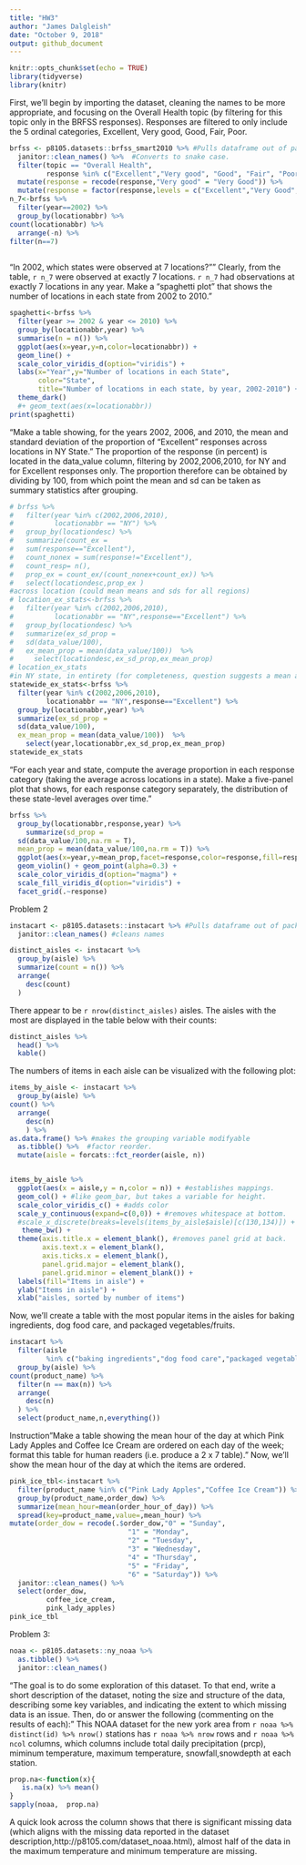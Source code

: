 ```yaml
---
title: "HW3"
author: "James Dalgleish"
date: "October 9, 2018"
output: github_document
---
```


```r
knitr::opts_chunk$set(echo = TRUE)
library(tidyverse)
library(knitr)
```
First, we'll begin by importing the dataset, cleaning the names to be more appropriate, and
focusing on the Overall Health topic (by filtering for this topic only in the BRFSS responses).
Responses are filtered to only include the 5 ordinal categories, Excellent, Very good,
Good, Fair, Poor.
```r
brfss <- p8105.datasets::brfss_smart2010 %>% #Pulls dataframe out of package.
  janitor::clean_names() %>%  #Converts to snake case.
  filter(topic == "Overall Health",
         response %in% c("Excellent","Very good", "Good", "Fair", "Poor")) %>%     #Filters by overall health topic.
  mutate(response = recode(response,"Very good" = "Very Good")) %>% 
  mutate(response = factor(response,levels = c("Excellent","Very Good", "Good", "Fair", "Poor")))
n_7<-brfss %>% 
  filter(year==2002) %>% 
  group_by(locationabbr) %>% 
count(locationabbr) %>% 
  arrange(-n) %>% 
filter(n==7)
  
```
"In 2002, which states were observed at 7 locations?""
Clearly, from the table, `r n_7` were observed at exactly 7 locations. `r n_7` had observations at exactly 7 locations in any year.
Make a “spaghetti plot” that shows the number of locations in each state from 2002 to 2010."
```r
spaghetti<-brfss %>% 
  filter(year >= 2002 & year <= 2010) %>%
  group_by(locationabbr,year) %>% 
  summarise(n = n()) %>% 
  ggplot(aes(x=year,y=n,color=locationabbr)) +
  geom_line() + 
  scale_color_viridis_d(option="viridis") +
  labs(x="Year",y="Number of locations in each State",
       color="State",
       title="Number of locations in each state, by year, 2002-2010") +
  theme_dark()
  #+ geom_text(aes(x=locationabbr)) 
print(spaghetti)
```

"Make a table showing, for the years 2002, 2006, and 2010, the mean and standard deviation of the proportion of “Excellent” responses across locations in NY State."
The proportion of the response (in percent) is located in the data_value column, filtering by 2002,2006,2010, for NY and for Excellent responses only. The proportion therefore can be obtained by dividing by 100, from which point the mean and sd can be taken as summary statistics after grouping. 
```r
# brfss %>% 
#   filter(year %in% c(2002,2006,2010),
#          locationabbr == "NY") %>%
#   group_by(locationdesc) %>% 
#   summarize(count_ex = 
#   sum(response=="Excellent"),
#   count_nonex = sum(response!="Excellent"),
#   count_resp= n(),
#   prop_ex = count_ex/(count_nonex+count_ex)) %>% 
#   select(locationdesc,prop_ex )
#across location (could mean means and sds for all regions)
# location_ex_stats<-brfss %>% 
#   filter(year %in% c(2002,2006,2010),
#          locationabbr == "NY",response=="Excellent") %>%
#   group_by(locationdesc) %>% 
#   summarize(ex_sd_prop = 
#   sd(data_value/100),
#   ex_mean_prop = mean(data_value/100))  %>% 
#     select(locationdesc,ex_sd_prop,ex_mean_prop)
# location_ex_stats
#in NY state, in entirety (for completeness, question suggests a mean and sd of the proportion across locations)
statewide_ex_stats<-brfss %>% 
  filter(year %in% c(2002,2006,2010),
         locationabbr == "NY",response=="Excellent") %>%
  group_by(locationabbr,year) %>% 
  summarize(ex_sd_prop = 
  sd(data_value/100),
  ex_mean_prop = mean(data_value/100))  %>% 
    select(year,locationabbr,ex_sd_prop,ex_mean_prop)
statewide_ex_stats
```

"For each year and state, compute the average proportion in each response category (taking the average across locations in a state). Make a five-panel plot that shows, for each response category separately, the distribution of these state-level averages over time."
```r
brfss %>% 
  group_by(locationabbr,response,year) %>%
    summarize(sd_prop = 
  sd(data_value/100,na.rm = T),
  mean_prop = mean(data_value/100,na.rm = T)) %>% 
  ggplot(aes(x=year,y=mean_prop,facet=response,color=response,fill=response)) +
  geom_violin() + geom_point(alpha=0.3) +
  scale_color_viridis_d(option="magma") +
  scale_fill_viridis_d(option="viridis") +
  facet_grid(.~response)

```

Problem 2
```r
instacart <- p8105.datasets::instacart %>% #Pulls dataframe out of package.
  janitor::clean_names() #cleans names
```
```r
distinct_aisles <- instacart %>%
  group_by(aisle) %>% 
  summarize(count = n()) %>% 
  arrange(
    desc(count)
  )

```
There appear to be `r nrow(distinct_aisles)` aisles. The aisles with the most are displayed in the table below with their counts:
```r
distinct_aisles %>% 
  head() %>% 
  kable()
```

The numbers of items in each aisle can be visualized with the following plot:

```r
items_by_aisle <- instacart %>%
  group_by(aisle) %>% 
count() %>% 
  arrange(
    desc(n)
    ) %>%
as.data.frame() %>% #makes the grouping variable modifyable 
  as.tibble() %>%  #factor reorder.
  mutate(aisle = forcats::fct_reorder(aisle, n))


items_by_aisle %>% 
  ggplot(aes(x = aisle,y = n,color = n)) + #establishes mappings.
  geom_col() + #like geom_bar, but takes a variable for height.
  scale_color_viridis_c() + #adds color
  scale_y_continuous(expand=c(0,0)) + #removes whitespace at bottom.
  #scale_x_discrete(breaks=levels(items_by_aisle$aisle)[c(130,134)]) + #labels=items_by_aisle$aisle[c(130,134)],
   theme_bw() +
  theme(axis.title.x = element_blank(), #removes panel grid at back.
        axis.text.x = element_blank(),
        axis.ticks.x = element_blank(),
        panel.grid.major = element_blank(),
        panel.grid.minor = element_blank()) +
  labels(fill="Items in aisle") +
  ylab("Items in aisle") +
  xlab("aisles, sorted by number of items")
```

Now, we'll create a table with the most popular items in the aisles for
baking ingredients, dog food care, and packaged vegetables/fruits.
```r
instacart %>% 
  filter(aisle
         %in% c("baking ingredients","dog food care","packaged vegetables fruits")) %>% 
  group_by(aisle) %>% 
count(product_name) %>% 
  filter(n == max(n)) %>%
  arrange(
    desc(n)
  ) %>% 
  select(product_name,n,everything())

```

Instruction"Make a table showing the mean hour of the day at which Pink Lady Apples and Coffee Ice Cream are ordered on each day of the week; format this table for human readers (i.e. produce a 2 x 7 table)."
Now, we'll show the mean hour of the day at which the items are ordered.
```r
pink_ice_tbl<-instacart %>% 
  filter(product_name %in% c("Pink Lady Apples","Coffee Ice Cream")) %>% 
  group_by(product_name,order_dow) %>% 
  summarize(mean_hour=mean(order_hour_of_day)) %>% 
  spread(key=product_name,value=,mean_hour) %>% 
mutate(order_dow = recode(.$order_dow,"0" = "Sunday",
                             "1" = "Monday",
                             "2" = "Tuesday",
                             "3" = "Wednesday",
                             "4" = "Thursday",
                             "5" = "Friday",
                             "6" = "Saturday")) %>% 
  janitor::clean_names() %>% 
  select(order_dow,
         coffee_ice_cream,
         pink_lady_apples)
pink_ice_tbl
```

Problem 3:
```r
noaa <- p8105.datasets::ny_noaa %>% 
  as.tibble() %>% 
  janitor::clean_names()
```
"The goal is to do some exploration of this dataset. To that end, write a short description of the dataset, noting the size and structure of the data, describing some key variables, and indicating the extent to which missing data is an issue. Then, do or answer the following (commenting on the results of each):"
This NOAA dataset for the new york area from `r noaa %>% distinct(id) %>% nrow()` stations has `r noaa %>% nrow` rows and `r noaa %>% ncol` columns,   which columns include total daily precipitation (prcp), miminum temperature, maximum temperature, snowfall,snowdepth at each station.
```r
prop.na<-function(x){
   is.na(x) %>% mean()
}
sapply(noaa,  prop.na)
```
A quick look across the column shows that there is significant missing data (which aligns with the missing data reported in the dataset description,http://p8105.com/dataset_noaa.html), almost half of the data in the maximum temperature and minimum temperature are missing.
